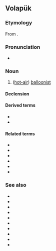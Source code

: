 ==Volapük==

===Etymology===
From {{compound|bälun|-a-|flit|-an|lang=vo|t1=balloon|t2=genitive morpheme|t3=flight|t4=person}}.

===Pronunciation===
* {{IPA|[bɛlunafliˈtan]|lang=vo}}

===Noun===
{{vo-noun}}

# ([[hot-air]]) [[balloonist]]

====Declension====
{{vo-decl-noun}}

====Derived terms====
* {{l|vo|bälunahiflitan}}
* {{l|vo|bälunajiflitan}}

====Related terms====
* {{l|vo|bälunaflit}}
* {{l|vo|bälunaflitam}}
* {{l|vo|bälunaflito}}
* {{l|vo|bälunaflitön}}
* {{l|vo|bälunaflitik}}
* {{l|vo|bälunaflitiko}}

===See also===
* {{l|vo|bälun}}
* {{l|vo|bälunil}}
* {{l|vo|bälunül}}
* {{l|vo|flit}}
* {{l|vo|flitanm}}
* {{l|vo|flitan}}
* {{l|vo|flitön}}
* {{l|vo|hiflitan}}
* {{l|vo|jiflitan}}
* {{l|vo|lebälun}}